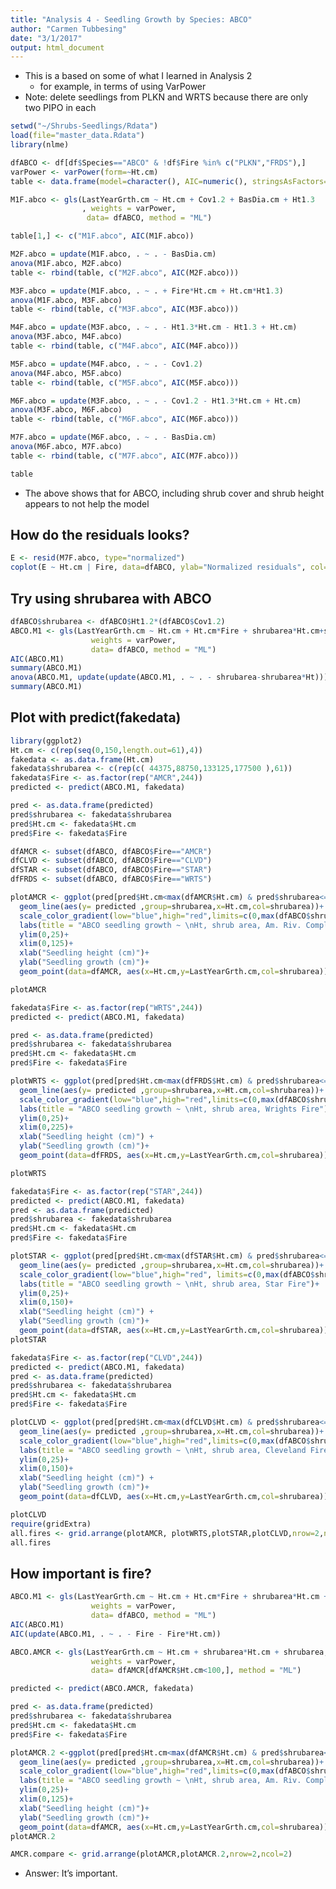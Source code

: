 ```yaml
---
title: "Analysis 4 - Seedling Growth by Species: ABCO"
author: "Carmen Tubbesing"
date: "3/1/2017"
output: html_document
---
```


- This is a based on some of what I learned in Analysis 2
    - for example, in terms of using VarPower
- Note: delete seedlings from PLKN and WRTS because there are only two PIPO in each
```r
setwd("~/Shrubs-Seedlings/Rdata")
load(file="master_data.Rdata")
library(nlme)
```

```r
dfABCO <- df[df$Species=="ABCO" & !df$Fire %in% c("PLKN","FRDS"),]
varPower <- varPower(form=~Ht.cm)
table <- data.frame(model=character(), AIC=numeric(), stringsAsFactors=FALSE)

M1F.abco <- gls(LastYearGrth.cm ~ Ht.cm + Cov1.2 + BasDia.cm + Ht1.3 
                , weights = varPower,
                 data= dfABCO, method = "ML")

table[1,] <- c("M1F.abco", AIC(M1F.abco))

M2F.abco = update(M1F.abco, . ~ . - BasDia.cm)
anova(M1F.abco, M2F.abco)
table <- rbind(table, c("M2F.abco", AIC(M2F.abco)))

M3F.abco = update(M1F.abco, . ~ . + Fire*Ht.cm + Ht.cm*Ht1.3)
anova(M1F.abco, M3F.abco)
table <- rbind(table, c("M3F.abco", AIC(M3F.abco)))

M4F.abco = update(M3F.abco, . ~ . - Ht1.3*Ht.cm - Ht1.3 + Ht.cm)
anova(M3F.abco, M4F.abco)
table <- rbind(table, c("M4F.abco", AIC(M4F.abco)))

M5F.abco = update(M4F.abco, . ~ . - Cov1.2)
anova(M4F.abco, M5F.abco)
table <- rbind(table, c("M5F.abco", AIC(M5F.abco)))

M6F.abco = update(M3F.abco, . ~ . - Cov1.2 - Ht1.3*Ht.cm + Ht.cm)
anova(M3F.abco, M6F.abco)
table <- rbind(table, c("M6F.abco", AIC(M6F.abco)))

M7F.abco = update(M6F.abco, . ~ . - BasDia.cm)
anova(M6F.abco, M7F.abco)
table <- rbind(table, c("M7F.abco", AIC(M7F.abco)))

table

```

- The above shows that for ABCO, including shrub cover and shrub height appears to not help the model

## How do the residuals looks?
```r
E <- resid(M7F.abco, type="normalized")
coplot(E ~ Ht.cm | Fire, data=dfABCO, ylab="Normalized residuals", col=dfABCO$Fire)
```


## Try using shrubarea with ABCO

```r
dfABCO$shrubarea <- dfABCO$Ht1.2*(dfABCO$Cov1.2)
ABCO.M1 <- gls(LastYearGrth.cm ~ Ht.cm + Ht.cm*Fire + shrubarea*Ht.cm+shrubarea+Fire,
                  weights = varPower,
                  data= dfABCO, method = "ML")
AIC(ABCO.M1)
summary(ABCO.M1)
anova(ABCO.M1, update(update(ABCO.M1, . ~ . - shrubarea-shrubarea*Ht)))
summary(ABCO.M1)

```

## Plot with predict(fakedata)

```r
library(ggplot2)
Ht.cm <- c(rep(seq(0,150,length.out=61),4))
fakedata <- as.data.frame(Ht.cm)
fakedata$shrubarea <- c(rep(c( 44375,88750,133125,177500 ),61))
fakedata$Fire <- as.factor(rep("AMCR",244))
predicted <- predict(ABCO.M1, fakedata)

pred <- as.data.frame(predicted)
pred$shrubarea <- fakedata$shrubarea
pred$Ht.cm <- fakedata$Ht.cm
pred$Fire <- fakedata$Fire

dfAMCR <- subset(dfABCO, dfABCO$Fire=="AMCR")
dfCLVD <- subset(dfABCO, dfABCO$Fire=="CLVD")
dfSTAR <- subset(dfABCO, dfABCO$Fire=="STAR")
dfFRDS <- subset(dfABCO, dfABCO$Fire=="WRTS")

plotAMCR <- ggplot(pred[pred$Ht.cm<max(dfAMCR$Ht.cm) & pred$shrubarea<=max(dfAMCR$shrubarea) & pred$shrubarea>=min(dfAMCR$shrubarea),])+
  geom_line(aes(y= predicted ,group=shrubarea,x=Ht.cm,col=shrubarea))+
  scale_color_gradient(low="blue",high="red",limits=c(0,max(dfABCO$shrubarea)))+
  labs(title = "ABCO seedling growth ~ \nHt, shrub area, Am. Riv. Complex fire")+
  ylim(0,25)+
  xlim(0,125)+
  xlab("Seedling height (cm)")+
  ylab("Seedling growth (cm)")+
  geom_point(data=dfAMCR, aes(x=Ht.cm,y=LastYearGrth.cm,col=shrubarea))

plotAMCR

fakedata$Fire <- as.factor(rep("WRTS",244))
predicted <- predict(ABCO.M1, fakedata)

pred <- as.data.frame(predicted)
pred$shrubarea <- fakedata$shrubarea
pred$Ht.cm <- fakedata$Ht.cm
pred$Fire <- fakedata$Fire

plotWRTS <- ggplot(pred[pred$Ht.cm<max(dfFRDS$Ht.cm) & pred$shrubarea<=max(dfFRDS$shrubarea) & pred$shrubarea>=min(dfFRDS$shrubarea),])+
  geom_line(aes(y= predicted ,group=shrubarea,x=Ht.cm,col=shrubarea))+
  scale_color_gradient(low="blue",high="red",limits=c(0,max(dfABCO$shrubarea)))+
  labs(title = "ABCO seedling growth ~ \nHt, shrub area, Wrights Fire")+
  ylim(0,25)+
  xlim(0,225)+
  xlab("Seedling height (cm)") +
  ylab("Seedling growth (cm)")+
  geom_point(data=dfFRDS, aes(x=Ht.cm,y=LastYearGrth.cm,col=shrubarea))

plotWRTS

fakedata$Fire <- as.factor(rep("STAR",244))
predicted <- predict(ABCO.M1, fakedata)
pred <- as.data.frame(predicted)
pred$shrubarea <- fakedata$shrubarea
pred$Ht.cm <- fakedata$Ht.cm
pred$Fire <- fakedata$Fire

plotSTAR <- ggplot(pred[pred$Ht.cm<max(dfSTAR$Ht.cm) & pred$shrubarea<=max(dfSTAR$shrubarea) & pred$shrubarea>=min(dfSTAR$shrubarea),])+
  geom_line(aes(y= predicted ,group=shrubarea,x=Ht.cm,col=shrubarea))+
  scale_color_gradient(low="blue",high="red", limits=c(0,max(dfABCO$shrubarea)))+
  labs(title = "ABCO seedling growth ~ \nHt, shrub area, Star Fire")+
  ylim(0,25)+
  xlim(0,150)+
  xlab("Seedling height (cm)") +
  ylab("Seedling growth (cm)")+
  geom_point(data=dfSTAR, aes(x=Ht.cm,y=LastYearGrth.cm,col=shrubarea))
plotSTAR

fakedata$Fire <- as.factor(rep("CLVD",244))
predicted <- predict(ABCO.M1, fakedata)
pred <- as.data.frame(predicted)
pred$shrubarea <- fakedata$shrubarea
pred$Ht.cm <- fakedata$Ht.cm
pred$Fire <- fakedata$Fire

plotCLVD <- ggplot(pred[pred$Ht.cm<max(dfCLVD$Ht.cm) & pred$shrubarea<=max(dfCLVD$shrubarea) & pred$shrubarea>=min(dfCLVD$shrubarea),])+
  geom_line(aes(y= predicted ,group=shrubarea,x=Ht.cm,col=shrubarea))+
  scale_color_gradient(low="blue",high="red",limits=c(0,max(dfABCO$shrubarea)))+
  labs(title = "ABCO seedling growth ~ \nHt, shrub area, Cleveland Fire")+
  ylim(0,25)+
  xlim(0,150)+
  xlab("Seedling height (cm)") +
  ylab("Seedling growth (cm)")+
  geom_point(data=dfCLVD, aes(x=Ht.cm,y=LastYearGrth.cm,col=shrubarea))

plotCLVD
require(gridExtra)
all.fires <- grid.arrange(plotAMCR, plotWRTS,plotSTAR,plotCLVD,nrow=2,ncol=2 )
all.fires
```

## How important is fire?

```r
ABCO.M1 <- gls(LastYearGrth.cm ~ Ht.cm + Ht.cm*Fire + shrubarea*Ht.cm + shrubarea + Fire,
                  weights = varPower,
                  data= dfABCO, method = "ML")
AIC(ABCO.M1)
AIC(update(ABCO.M1, . ~ . - Fire - Fire*Ht.cm))

ABCO.AMCR <- gls(LastYearGrth.cm ~ Ht.cm + shrubarea*Ht.cm + shrubarea,
                  weights = varPower,
                  data= dfAMCR[dfAMCR$Ht.cm<100,], method = "ML")

predicted <- predict(ABCO.AMCR, fakedata)

pred <- as.data.frame(predicted)
pred$shrubarea <- fakedata$shrubarea
pred$Ht.cm <- fakedata$Ht.cm
pred$Fire <- fakedata$Fire

plotAMCR.2 <-ggplot(pred[pred$Ht.cm<max(dfAMCR$Ht.cm) & pred$shrubarea<=max(dfAMCR$shrubarea) & pred$shrubarea>=min(dfAMCR$shrubarea),])+
  geom_line(aes(y= predicted ,group=shrubarea,x=Ht.cm,col=shrubarea))+
  scale_color_gradient(low="blue",high="red",limits=c(0,max(dfABCO$shrubarea)))+
  labs(title = "ABCO seedling growth ~ \nHt, shrub area, Am. Riv. Complex only model")+
  ylim(0,25)+
  xlim(0,125)+
  xlab("Seedling height (cm)")+
  ylab("Seedling growth (cm)")+
  geom_point(data=dfAMCR, aes(x=Ht.cm,y=LastYearGrth.cm,col=shrubarea))
plotAMCR.2

AMCR.compare <- grid.arrange(plotAMCR,plotAMCR.2,nrow=2,ncol=2)

```

- Answer: It's important.